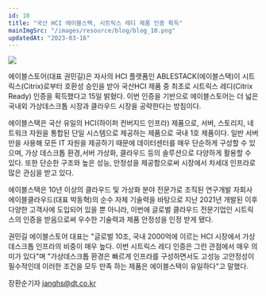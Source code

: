 ```yaml
---
id: 10
title: "국산 HCI 에이블스택, 시트릭스 레디 제품 인증 획득"
mainImgSrc: "/images/resource/blog/blog_10.png"
updatedAt: "2023-03-16"
---
```


<Title>국산 HCI 에이블스택, 시트릭스 레디 제품 인증 획득</Title>

<ImageWrapper>
  <img src='/images/resource/blog/blog_10.png' />
</ImageWrapper>

에이블스토어(대표 권민길)은 자사의 HCI 플랫폼인 ABLESTACK(에이블스택)이 시트릭스(Citrix)로부터 호환성 승인을 받아 국산HCI 제품 중 최초로 시트릭스
레디(Citrix Ready) 인증을 획득했다고 15일 밝혔다. 이번 인증을 기반으로 에이블스토어는 더 넓은 국내외 가상데스크톱 시장과 클라우드 시장을 공략한다는 방침이다.

에이블스택은 국산 유일의 HCI(하이퍼 컨버지드 인프라) 제품으로, 서버, 스토리지, 네트워크 자원을 통합된 단일 시스템으로 제공하는 제품으로 국내 1호 제품이다.
일반 서버만을 사용해 모든 IT 자원을 제공하기 때문에 데이터센터를 매우 단순하게 구성할 수 있으며, 가상 데스크톱 환경,서버 가상화, 클라우드 등의 솔루션으로 다양하게 활용할 수 있다.
또한 단순한 구조와 높은 성능, 안정성을 제공함으로써 시장에서 차세대 인프라로 많은 관심을 받고 있다.

에이블스택은 10년 이상의 클라우드 및 가상화 분야 전문가로 조직된 연구개발 자회사 에이블클라우드(대표 박동혁)의 순수 자체 기술력을 바탕으로 지난 2021년 개발된 이후
다양한 고객사에 도입되어 있을 뿐 아니라, 이번에 글로벌 클라우드 전문기업인 시트릭스의 인증을 받음으로써 우수한 기술력과 제품 안정성을 인정 받게 됐다.

권민길 에이블스토어 대표는 "글로벌 10조, 국내 2000억에 이르는 HCI 시장에서 가상 데스크톱 인프라의 비중이 매우 높다. 이번 시트릭스 레디 인증은 그런 관점에서
매우 의미가 있다"며 "가상데스크톱 환경은 빠르게 인프라를 구성하면서도 고성능 고안정성이 필수적인데 이러한 조건을 모두 만족 하는 제품은 에이블스택이 유일하다"고 말했다.

장환순기자 janghs@dt.co.kr
